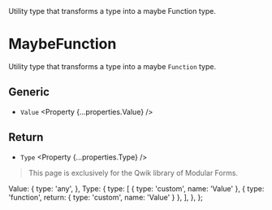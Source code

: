 
<Title>MaybeFunction</Title>
<Description>
  Utility type that transforms a type into a maybe Function type.
</Description>

# MaybeFunction

<Qwik block>

Utility type that transforms a type into a maybe `Function` type.

## Generic

- `Value` <Property {...properties.Value} />

## Return

- `Type` <Property {...properties.Type} />

</Qwik>

<Solid block>

<HttpStatusCode code={404} />

> This page is exclusively for the Qwik library of Modular Forms.

</Solid>

  Value: {
    type: 'any',
  },
  Type: {
    type: [
      { type: 'custom', name: 'Value' },
      { type: 'function', return: { type: 'custom', name: 'Value' } },
    ],
  },
};
